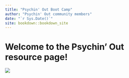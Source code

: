 ```yaml
--- 
title: "Psychin' Out Boot Camp"
author: "Psychin' Out community members"
date: "`r Sys.Date()`"
site: bookdown::bookdown_site
---
```


# Welcome to the Psychin' Out resource page!

![](psychin_out_color_black.jpeg)
